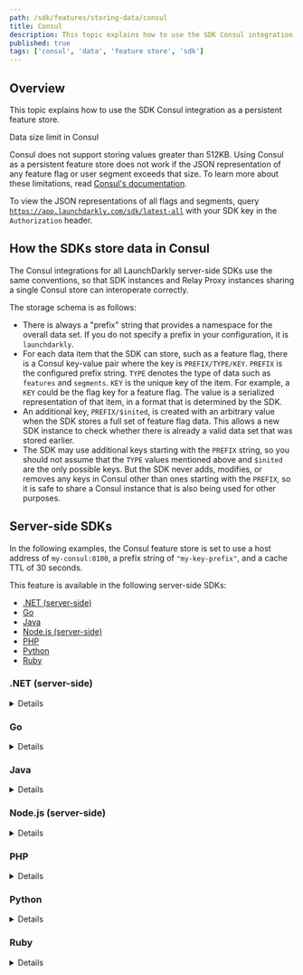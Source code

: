 ```yaml
---
path: /sdk/features/storing-data/consul
title: Consul
description: This topic explains how to use the SDK Consul integration as a persistent feature store.
published: true
tags: ['consul', 'data', 'feature store', 'sdk']
---
```


## Overview

This topic explains how to use the SDK Consul integration as a persistent feature store.

<Callout intent="alert">
<CalloutTitle>Data size limit in Consul</CalloutTitle>
<CalloutDescription>

Consul does not support storing values greater than 512KB. Using Consul as a persistent feature store does not work if the JSON representation of any feature flag or user segment exceeds that size. To learn more about these limitations, read [Consul's documentation](https://www.consul.io/docs/troubleshoot/faq#q-what-is-the-per-key-value-size-limitation-for-consul-s-key-value-store).

To view the JSON representations of all flags and segments, query <code>https://app.launchdarkly.com/sdk/latest-all</code> with your SDK key in the `Authorization` header.

</CalloutDescription>
</Callout>

## How the SDKs store data in Consul

The Consul integrations for all LaunchDarkly server-side SDKs use the same conventions, so that SDK instances and Relay Proxy instances sharing a single Consul store can interoperate correctly.

The storage schema is as follows:

- There is always a "prefix" string that provides a namespace for the overall data set. If you do not specify a prefix in your configuration, it is `launchdarkly`.
- For each data item that the SDK can store, such as a feature flag, there is a Consul key-value pair where the key is `PREFIX/TYPE/KEY`. `PREFIX` is the configured prefix string. `TYPE` denotes the type of data such as `features` and `segments`. `KEY` is the unique key of the item. For example, a `KEY` could be the flag key for a feature flag. The value is a serialized representation of that item, in a format that is determined by the SDK.
- An additional key, `PREFIX/$inited`, is created with an arbitrary value when the SDK stores a full set of feature flag data. This allows a new SDK instance to check whether there is already a valid data set that was stored earlier.
- The SDK may use additional keys starting with the `PREFIX` string, so you should not assume that the `TYPE` values mentioned above and `$inited` are the only possible keys. But the SDK never adds, modifies, or removes any keys in Consul other than ones starting with the `PREFIX`, so it is safe to share a Consul instance that is also being used for other purposes.

## Server-side SDKs

In the following examples, the Consul feature store is set to use a host address of `my-consul:8100`, a prefix string of `"my-key-prefix"`, and a cache TTL of 30 seconds.

This feature is available in the following server-side SDKs:

* [.NET (server-side)](#net-server-side)
* [Go](#go)
* [Java](#java)
* [Node.js (server-side)](#nodejs-server-side)
* [PHP](#php)
* [Python](#python)
* [Ruby](#ruby)

### .NET (server-side)

<Details summary="Expand .NET (server-side) code sample">

If using the .NET SDK, you must install the additional package [`LaunchDarkly.ServerSdk.Consul`](https://github.com/launchdarkly/dotnet-server-sdk-consul).

<CodeTabs
  defaultValue="csharp"
  values={[
    { label: 'C#', value: 'csharp', },
  ]
}>
<CodeTabItem value="csharp">

```csharp
using LaunchDarkly.Sdk.Server;
using LaunchDarkly.Sdk.Server.Integrations;
var config = Configuration.Builder(sdkKey)
    .DataStore(
        Components.PersistentDataStore(
            Consul.DataStore().Address("http://my-consul:8100")
        ).CacheSeconds(30)
    )
    .Build();
var client = new LDClient(config);
// Before version 6.0, the syntax was different:

using LaunchDarkly.Client;
using LaunchDarkly.Client.Consul;

var store = ConsulComponents.ConsulFeatureStore()
    .WithAddress(new Uri("http://my-consul:8100"))
    .WithCaching(FeatureStoreCacheConfig.Enabled.WithTtlSeconds(30));

var config = Configuration.Default(sdkKey)
    .WithFeatureStoreFactory(store);
var client = new LDClient(config);
```
</CodeTabItem>
</CodeTabs>

To learn more, read [`dotnet-server-sdk-consul`](https://github.com/launchdarkly/dotnet-server-sdk-consul).
</Details>

### Go

<Details summary="Expand Go code sample">

The Go integration is in [`github.com/launchdarkly/go-server-sdk-consul`](https://github.com/launchdarkly/go-server-sdk-consul) for version 5.0.0 or higher of the SDK. In versions 4.5.0 and higher, but below 5.0.0, it is in the main SDK distribution as the subpackage `ldconsul`.

<CodeTabs
  defaultValue="go"
  values={[
    { label: 'Go', value: 'go', },
  ]
}>

<CodeTabItem value="go">

```go
import (
    ld "gopkg.in/launchdarkly/go-server-sdk.v5"
    "gopkg.in/launchdarkly/go-server-sdk.v5/ldcomponents"
    ldconsul "github.com/launchdarkly/go-server-sdk-consul"
)

var config ld.Config
config.DataStore = ldcomponents.PersistentDataStore(
    ldconsul.DataStore().
        Address("http://my-consul:8100").
        Prefix("my-key-prefix"),
).CacheSeconds(30)
client := ld.MakeCustomClient(sdkKey, config, waitTime)
```

</CodeTabItem>
</CodeTabs>

To learn more, read [`go-server-sdk-consul`](https://pkg.go.dev/github.com/launchdarkly/go-server-sdk-consul).
</Details>

### Java

<Details summary="Expand Java code sample">

If using the Java SDK, you must install the additional package [`com.launchdarkly.launchdarkly-java-server-sdk-consul-store`](https://github.com/launchdarkly/java-server-sdk-consul).

<CodeTabs
  defaultValue="java"
  values={[
    { label: 'Java', value: 'java', },,
  ]
}>

<CodeTabItem value="java">

```java
import com.launchdarkly.sdk.server.*;
import com.launchdarkly.sdk.server.integrations.*;

LDConfig config = new LDConfig.Builder()
  .dataStore(
    Components.persistentDataStore(
      Consul.dataStore().url(URL.create("http://my-consul:8100"))
        .prefix("my-key-prefix")
    ).cacheSeconds(30)
  )
  .build();
LDClient client = new LDClient(sdkKey, config);
```

</CodeTabItem>
</CodeTabs>

To learn more, read [`java-server-sdk-consul`](https://github.com/launchdarkly/java-server-sdk-consul).
</Details>

### Node.js (server-side)

<Details summary="Expand Node.js (server-side) code sample">

If using the Node.js SDK you must install the additional package [`launchdarkly-node-server-consul`](https://github.com/launchdarkly/node-server-sdk-consul).

<CodeTabs
  defaultValue="js"
  values={[
    { label: 'JavaScript', value: 'js', },
    { label: 'TypeScript', value: 'ts' },
  ]
}>

<CodeTabItem value="js">

```js
const ld = require('launchdarkly-node-server-sdk');
const ConsulFeatureStore = require('launchdarkly-node-server-sdk-consul');

const store = ConsulFeatureStore({
  consulOptions: {
    host: 'your-consul',
    port:  8100
  },
  prefix: 'your-key-prefix',
  cacheTTL: 30
});

const options = {
  featureStore: store
};
const client = ld.init('YOUR_SDK_KEY', options);
```

</CodeTabItem>
<CodeTabItem value="ts">

```ts
import * as ld from 'launchdarkly-node-server-sdk';
import ConsulFeatureStore from 'launchdarkly-node-server-sdk-consul';

const store = ConsulFeatureStore({
  consulOptions: {
    host: 'your-consul',
    port: 8100,
  },
  prefix: 'your-key-prefix',
  cacheTTL: 30,
});

const options: ld.LDOptions = {
  featureStore: store,
};

const client = ld.init('YOUR_SDK_KEY', options);
```

</CodeTabItem>
</CodeTabs>
</Details>

### PHP

<Details summary="Expand PHP code sample">

In version 4.0 and higher of the PHP SDK, you must add the package `launchdarkly/server-sdk-consul` to your application's Composer dependencies to use the Consul integration.

In versions 3.x and earlier, the Consul integration is built into the main SDK package, but you must add a package dependency for `aws/sensiolabs/consul-php-sdk`.

To use the Consul integration:

<CodeTabs
  defaultValue="php"
  values={[
    { label: 'PHP', value: 'php', },
  ]
}>

<CodeTabItem value="php">

```php
$fr = LaunchDarkly\Integrations\Consul::featureRequester([
    'consul_uri' => 'http://my-consul:8100',
    'consul_prefix' => 'my-key-prefix'
]);
$client = new LaunchDarkly\LDClient("your_sdk_key", [
    'feature_requester' => $fr
]);
```

</CodeTabItem>
</CodeTabs>

To learn more, read [`php-server-sdk-consul`](https://github.com/launchdarkly/php-server-sdk-consul).
</Details>

### Python

<Details summary="Expand Python code sample">

The Python integration is part of the main SDK distribution as of version 6.8.1, but you must also install the package `python-consul`. Python 3.3 and 3.4 are not supported.

<CodeTabs
  defaultValue="py"
  values={[
    { label: 'Python', value: 'py', },
  ]
}>

<CodeTabItem value="py">

```python
import ldclient
from ldclient.config import Config
from ldclient.feature_store import CacheConfig
from ldclient.integrations import Consul

store = Consul.new_feature_store(host='my-consul', port=8100,
    prefix='my-key-prefix', caching=CacheConfig(expiration=30))

config = Config(feature_store=store)
ldclient.set_config(config)
```

</CodeTabItem>
</CodeTabs>
</Details>

### Ruby

<Details summary="Expand Ruby code sample">

The Ruby integration is part of the main SDK distribution as of version 5.1.1, but you must also install the gem `diplomat`.

<CodeTabs
  defaultValue="ruby"
  values={[
    { label: 'Ruby', value: 'ruby', },
  ]
}>

<CodeTabItem value="ruby">

```ruby
require 'ldclient-rb'

store = LaunchDarkly::Integrations::Consul.new_feature_store(
  { url: 'http://my-consul:8100', prefix: 'my-key-prefix', expiration: 30 })

config = LaunchDarkly::Config.new(
  feature_store: store
)
client = LaunchDarkly::Client.new(sdk_key, config)
```

</CodeTabItem>
</CodeTabs>
</Details>
